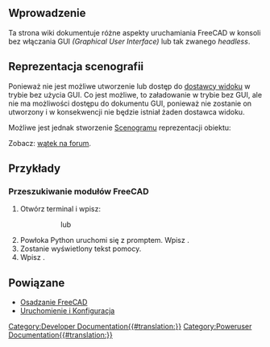 <languages/>
{{TOCright}}

<span id="Introduction"></span>
==Wprowadzenie==

Ta strona wiki dokumentuje różne aspekty uruchamiania FreeCAD w konsoli bez włączania GUI ''(Graphical User Interface)'' lub tak zwanego ''headless''.

<span id="Scenegraph_Representation"></span>
==Reprezentacja scenografii==

Ponieważ nie jest możliwe utworzenie lub dostęp do [[Viewprovider/pl|dostawcy widoku]] w trybie bez użycia GUI. Co jest możliwe, to załadowanie {{incode|FreeCADGui}} w trybie bez GUI, ale nie ma możliwości dostępu do dokumentu GUI, ponieważ nie zostanie on utworzony i w konsekwencji nie będzie istniał żaden dostawca widoku.

Możliwe jest jednak stworzenie [[Scenegraph/pl|Scenogramu]] reprezentacji obiektu:

{{Code|lang=python|code=
import FreeCADGui as Gui
from pivy import coin

Gui.setupWithoutGUI()
doc = App.newDocument()
obj = doc.addObject("Part::Box","Box")
doc.recompute()
view = Gui.subgraphFromObject(obj)
}}

Zobacz: [https://forum.freecad.org/viewtopic.php?f=10&t=55794&p=481586#p481586 wątek na forum].

<span id="Examples"></span>
==Przykłady==

<span id="Searching_FreeCAD_Modules"></span>
===Przeszukiwanie modułów FreeCAD===

# Otwórz terminal i wpisz:
#:{{incode|$ /path/to/FreeCAD -c}}
#::lub
#:{{incode|$ /ścieżka/do/FreeCADCmd}}
# Powłoka Python uruchomi się z promptem. Wpisz {{incode|help()}}.
# Zostanie wyświetlony tekst pomocy.
# Wpisz {{incode|modules freecad}}.

<span id="Related"></span>
==Powiązane==

* [[Embedding_FreeCAD/pl#U.C5.BCywanie_FreeCAD_bez_GUI|Osadzanie FreeCAD]]
* [[Start_up_and_Configuration/pl#Uruchamianie_FreeCAD_bez_GUI|Uruchomienie i Konfiguracja]]


[[Category:Developer Documentation{{#translation:}}]]
[[Category:Poweruser Documentation{{#translation:}}]]